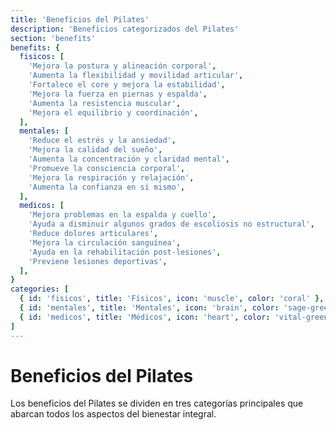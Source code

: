 ---
title: 'Beneficios del Pilates'
description: 'Beneficios categorizados del Pilates'
section: 'benefits'
benefits: {
  fisicos: [
    'Mejora la postura y alineación corporal',
    'Aumenta la flexibilidad y movilidad articular',
    'Fortalece el core y mejora la estabilidad',
    'Mejora la fuerza en piernas y espalda',
    'Aumenta la resistencia muscular',
    'Mejora el equilibrio y coordinación',
  ],
  mentales: [
    'Reduce el estrés y la ansiedad',
    'Mejora la calidad del sueño',
    'Aumenta la concentración y claridad mental',
    'Promueve la consciencia corporal',
    'Mejora la respiración y relajación',
    'Aumenta la confianza en sí mismo',
  ],
  medicos: [
    'Mejora problemas en la espalda y cuello',
    'Ayuda a disminuir algunos grados de escoliosis no estructural',
    'Reduce dolores articulares',
    'Mejora la circulación sanguínea',
    'Ayuda en la rehabilitación post-lesiones',
    'Previene lesiones deportivas',
  ],
}
categories: [
  { id: 'fisicos', title: 'Físicos', icon: 'muscle', color: 'coral' },
  { id: 'mentales', title: 'Mentales', icon: 'brain', color: 'sage-green' },
  { id: 'medicos', title: 'Médicos', icon: 'heart', color: 'vital-green' },
]
---

# Beneficios del Pilates

Los beneficios del Pilates se dividen en tres categorías principales que abarcan todos los aspectos del bienestar integral. 
